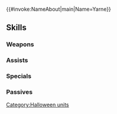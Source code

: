 {{#invoke:NameAbout|main|Name=Yarne}}{{HeroPage Tabs}}
{{Hero Infobox
|Name=Yarne
|Title=Trick or Taguel
|WeaponType=Red Beast
|MoveType=Cavalry
|Origin=Fire Emblem Awakening
|Gender=Male
|actorEN=Chris Smith
|actorJP=遠藤大輔
|artist=DAI-XT.
|additionDate=October 3, 2024
|releaseDate=October 4, 2024
|cv1=10
|cv2=6900600
|TagID=ハロシャンブレー
|InternalID=1153
|Properties=limited,tempest,specDisplay
|description=As last of the taguel, he fears extinction. This year, he dons a costume at the harvest festival. Appears in Fire Emblem Awakening.
}}
{{Stats Page
|Lv1HP=18|Lv1ATK=10|Lv1SPD=15|Lv1DEF=6|Lv1RES=4
|GRHP=50|GRATK=85|GRSPD=70|GRDEF=70|GRRES=40
}}
==Skills==
===Weapons===
{{Weapons Table
|weapon1=Whelp (Cavalry)
|weapon1Default=1
|weapon1Unlock=1
|weapon2=Yearling (Cavalry)
|weapon2Default=2
|weapon2Unlock=2
|weapon3=Adult (Cavalry)
|weapon3Default=4
|weapon3Unlock=3
|weapon4=Full Rabbit Fang
|weapon4Default=5
|weapon4Unlock=5
}}
===Assists===
{{Assists Table}}
===Specials===
{{Specials Table
|special1=Night Sky
|special1Default=4
|special1Unlock=3
|special2=Astra
|special2Unlock=4
|special3=Galeforce
|special3Unlock=5
}}
===Passives===
{{Passives Table
|passiveB1=Beast Sense 1
|passiveB2=Beast Sense 2
|passiveB3=Beast Sense 3
|passiveB1Unlock=3
|passiveB2Unlock=4
|passiveB3Unlock=5
|passiveC1=Rouse Spd/Def 1
|passiveC2=Rouse Spd/Def 2
|passiveC3=Rouse Spd/Def 3
|passiveC1Unlock=1
|passiveC2Unlock=2
|passiveC3Unlock=4
}}
{{Heroes Navbox}}
[[Category:Halloween units]]